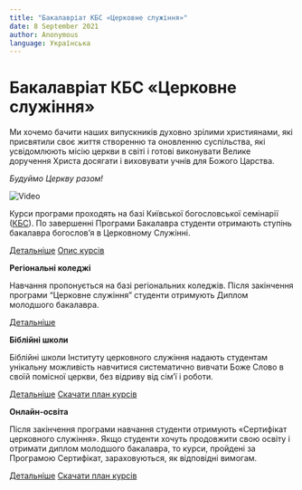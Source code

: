 ```yaml
---
title: "Бакалавріат КБС «Церковне служіння»"
date: 8 September 2021
author: Anonymous
language: Українська
---
```


# **Бакалавріат КБС «Церковне служіння»**

Ми хочемо бачити наших випускників духовно зрілими християнами, які присвятили своє життя створенню та оновленню суспільства, які усвідомлюють місію церкви в світі і готові виконувати Велике доручення Христа досягати і виховувати учнів для Божого Царства.

_Будуймо Церкву разом!_

![Video](https://youtu.be/J7P6LdX7Qbo)

Курси програми проходять на базі Київської богословської семінарії ([КБС](https://ktsonline.org/abiturientu/navchalni-programy/352-cmi-ua)). По завершенні Програми Бакалавра студенти отримають ступінь бакалавра богослов’я в Церковному Служінні.

<a class="button is-info" href="programma.html">Детальніше</a> <a class="button" href="opisanie-kursov.html">Опис курсів</a>

**Регіональні коледжі**

Навчання пропонується на базі регіональних коледжів. Після закінчення програми “Церковне служіння” студенти отримують Диплом молодшого бакалавра.

<a class="button is-info" href="college.html">Детальніше</a>

**Біблійні школи**

Біблійні школи Інституту церковного служіння надають студентам унікальну можливість навчитися систематично вивчати Боже Слово в своїй помісної церкви, без відриву від сім’ї і роботи.

<a class="button is-info" href="bibleschool.html">Детальніше</a> <a class="button" href="../documents/certifikat.zip">Скачати план курсів</a>

**Онлайн-освіта**

Після закінчення програми навчання студенти отримують «Сертифікат церковного служіння». Якщо студенти хочуть продовжити свою освіту і отримати диплом молодшого бакалавра, то курси, пройдені за Програмою Сертифікат, зараховуються, як відповідні вимогам.

<a class="button is-info" href="online.html">Детальніше</a> <a class="button" href="../documents/online.zip">Скачати план курсів</a>
